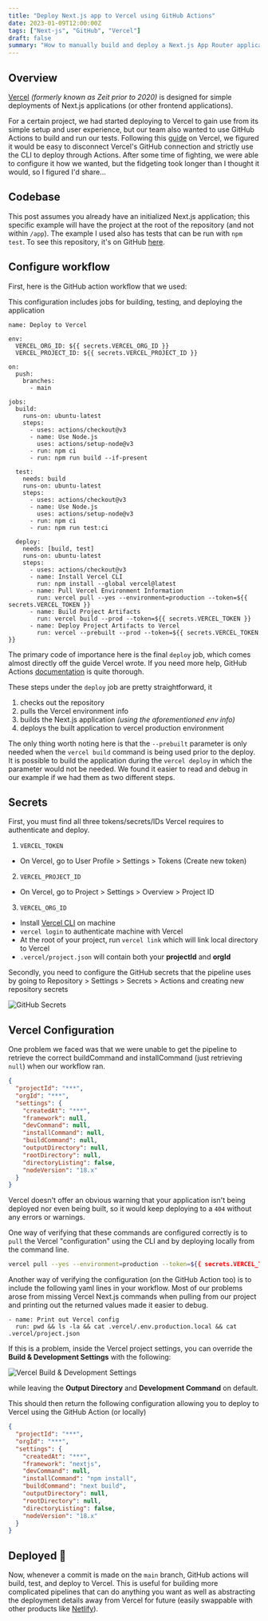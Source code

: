 ```yaml
---
title: "Deploy Next.js app to Vercel using GitHub Actions"
date: 2023-01-09T12:00:00Z
tags: ["Next-js", "GitHub", "Vercel"]
draft: false
summary: "How to manually build and deploy a Next.js App Router application to Vercel using a GitHub Action pipeline."
---
```


## Overview

[Vercel](https://vercel.com/) _(formerly known as Zeit prior to 2020)_ is designed for simple deployments of Next.js applications (or other frontend applications).

For a certain project, we had started deploying to Vercel to gain use from its simple setup and user experience,
but our team also wanted to use GitHub Actions to build and run our tests. Following this
[guide](https://vercel.com/guides/how-can-i-use-github-actions-with-vercel) on Vercel, we
figured it would be easy to disconnect Vercel's GitHub connection
and strictly use the CLI to deploy through Actions. After some time of fighting, we
were able to configure it how we wanted, but the fidgeting took longer than I thought it would, so I figured I'd share...

## Codebase

This post assumes you already have an initialized Next.js application; this specific example will have the project
at the root of the repository (and not within `/app`). The example I used also has tests that can be run with `npm test`.
To see this repository, it's on GitHub [here](https://github.com/satherw/nextjs-github-actions-vercel).

## Configure workflow

First, here is the GitHub action workflow that we used:

<Info>
  This configuration includes jobs for building, testing, and deploying the
  application
</Info>

```ymal fileName="deploy.yaml" showLineNumbers
name: Deploy to Vercel

env:
  VERCEL_ORG_ID: ${{ secrets.VERCEL_ORG_ID }}
  VERCEL_PROJECT_ID: ${{ secrets.VERCEL_PROJECT_ID }}

on:
  push:
    branches:
      - main

jobs:
  build:
    runs-on: ubuntu-latest
    steps:
      - uses: actions/checkout@v3
      - name: Use Node.js
        uses: actions/setup-node@v3
      - run: npm ci
      - run: npm run build --if-present

  test:
    needs: build
    runs-on: ubuntu-latest
    steps:
      - uses: actions/checkout@v3
      - name: Use Node.js
        uses: actions/setup-node@v3
      - run: npm ci
      - run: npm run test:ci

  deploy:
    needs: [build, test]
    runs-on: ubuntu-latest
    steps:
      - uses: actions/checkout@v3
      - name: Install Vercel CLI
        run: npm install --global vercel@latest
      - name: Pull Vercel Environment Information
        run: vercel pull --yes --environment=production --token=${{ secrets.VERCEL_TOKEN }}
      - name: Build Project Artifacts
        run: vercel build --prod --token=${{ secrets.VERCEL_TOKEN }}
      - name: Deploy Project Artifacts to Vercel
        run: vercel --prebuilt --prod --token=${{ secrets.VERCEL_TOKEN }}
```

The primary code of importance here is the final `deploy` job, which comes almost directly off the guide
Vercel wrote. If you need more help, GitHub Actions [documentation](https://docs.github.com/en/actions) is quite thorough.

These steps under the `deploy` job are pretty straightforward, it

1. checks out the repository
2. pulls the Vercel environment info
3. builds the Next.js application _(using the aforementioned env info)_
4. deploys the built application to vercel production environment

The only thing worth noting here is that the `--prebuilt` parameter is only needed when the `vercel build` command is being used prior to the deploy.
It is possible to build the application during the `vercel deploy` in which the parameter would not be needed. We found it easier to read
and debug in our example if we had them as two different steps.

## Secrets

First, you must find all three tokens/secrets/IDs Vercel requires to authenticate and deploy.

1. `VERCEL_TOKEN`

- On Vercel, go to User Profile > Settings > Tokens (Create new token)

2. `VERCEL_PROJECT_ID`

- On Vercel, go to Project > Settings > Overview > Project ID

3. `VERCEL_ORG_ID`

- Install [Vercel CLI](https://vercel.com/docs/cli) on machine
- `vercel login` to authenticate machine with Vercel
- At the root of your project, run `vercel link` which will link local directory to Vercel
- `.vercel/project.json` will contain both your **projectId** and **orgId**

Secondly, you need to configure the GitHub secrets that the pipeline uses by going to
Repository > Settings > Secrets > Actions and creating new repository secrets

<Image
  alt="GitHub Secrets"
  src="/assets/blog/images/vercel-deploy/githubSecrets.png"
/>

## Vercel Configuration

One problem we faced was that we were unable to get the pipeline to retrieve the correct buildCommand and installCommand
(just retrieving `null`) when our workflow ran.

```json
{
  "projectId": "***",
  "orgId": "***",
  "settings": {
    "createdAt": "***",
    "framework": null,
    "devCommand": null,
    "installCommand": null,
    "buildCommand": null,
    "outputDirectory": null,
    "rootDirectory": null,
    "directoryListing": false,
    "nodeVersion": "18.x"
  }
}
```

Vercel doesn't offer an obvious warning that your application isn't being deployed nor even being built,
so it would keep deploying to a `404` without any errors or warnings.

One way of verifying that these commands are configured correctly is to `pull` the Vercel "configuration" using the CLI and by deploying
locally from the command line.

```bash
vercel pull --yes --environment=production --token=${{ secrets.VERCEL_TOKEN }}
```

Another way of verifying the configuration (on the GitHub Action too) is to include the following yaml lines
in your workflow. Most of our problems arose from missing Vercel Next.js commands when pulling from our project and printing out
the returned values made it easier to debug.

```ymal lines={["1:2"]}
- name: Print out Vercel config
  run: pwd && ls -la && cat .vercel/.env.production.local && cat .vercel/project.json
```

If this is a problem, inside the Vercel project settings, you can override the **Build & Development Settings**
with the following:

<Image
  alt="Vercel Build & Development Settings"
  src="/assets/blog/images/vercel-deploy/vercelBuildSettings.png"
/>

while leaving the **Output Directory** and **Development Command** on default.

This should then return the following configuration allowing you to deploy to Vercel using the GitHub Action (or locally)

```json
{
  "projectId": "***",
  "orgId": "***",
  "settings": {
    "createdAt": "***",
    "framework": "nextjs",
    "devCommand": null,
    "installCommand": "npm install",
    "buildCommand": "next build",
    "outputDirectory": null,
    "rootDirectory": null,
    "directoryListing": false,
    "nodeVersion": "18.x"
  }
}
```

## Deployed 🎉

Now, whenever a commit is made on the `main` branch, GitHub actions will build, test, and deploy to Vercel. This is useful for building more complicated
pipelines that can do anything you want as well as abstracting the deployment details away from Vercel for future
(easily swappable with other products like [Netlify](https://www.netlify.com/)).
